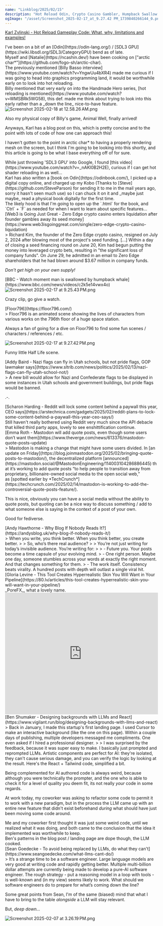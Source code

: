 ```yaml
---
name: "Linkblog/2025/02/15"
description: "Hot Reload Odin, Crypto Casino Gambler, Humpback Swallow, Floor796, Utah Flag Choice, Reddit paywalls, Mastodon quote posts, Why Blog?, PoreFX, Backgrounds with LLMs, do what LLMs can't."
ogImage: "/asset/Screenshot_2025-02-17_at_9.27.42 PM_1739840266144_0.png"
---
```


[Karl Zylinski - Hot Reload Gameplay Code: What, why, limitations and examples!](https://zylinski.se/posts/hot-reload-gameplay-code/)

<div class="ml-[calc(1*1rem)] mb-8">
I've been on a bit of an [Odin](https://odin-lang.org/) / [SDL3 GPU](https://wiki.libsdl.org/SDL3/CategoryGPU) bend as of late.

<div class="ml-[calc(2*1rem)] mb-8">
Myself and [Natalie](https://ncashin.dev/) have been cooking on ["arctic char*"](https://github.com/fogo-sh/arctic-char).

</div>
The previously mentioned [Billy Basso interview](https://www.youtube.com/watch?v=YngwUu4bXR4) made me curious if I was going to head into graphics programming land, it would be worthwhile early on to look into hot reloading.

<div class="ml-[calc(2*1rem)] mb-8">
Billy mentioned that very early on into the Handmade Hero series, [hot reloading is mentioned](https://www.youtube.com/watch?v=WMSBRk5WG58), this def. made me think about trying to look into this early rather than a _down the line_ nice-to-have feature.

<Image src='/asset/Screenshot_2025-02-18_at_12.58.26 AM_1739852945529_0.png' alt='Screenshot 2025-02-18 at 12.58.26 AM.png' width={180} height={239} />

Also my physical copy of Billy's game, Animal Well, finally arrived!

</div>
Anyways, Karl has a blog post on this, which is pretty concise and to the point with lots of code of how one can approach this!

I haven't gotten to the point in arctic char* to having a properly rendering mesh on the screen, but I think I'm going to be looking into this shortly, and this article is going to be what I base everything off of for sure.

<div class="ml-[calc(2*1rem)] mb-8">
While just throwing 'SDL3 GPU' into Google, I found [this video](https://www.youtube.com/watch?v=_nAKl0B2H2E), curious if I can get hot shader reloading in as well...

</div>
Karl has also written a [book on Odin](https://odinbook.com/), I picked up a digital copy online, and charged up my Kobo (Thanks to [Steve](https://github.com/SteveParson) for sending it to me in the mail years ago, sorry it hasn't seen much use) so I can chuck it on it and _maybe just maybe_ read a physical book digitally for the first time.

<div class="ml-[calc(2*1rem)] mb-8">
The likely hood is that I'm going to open up the `.html` for the book, and `Ctrl` + `F` as needed for when I want to learn about specific features...

</div>
</div>
[Web3 is Going Just Great - Zero Edge crypto casino enters liquidation after founder gambles away its seed money](https://www.web3isgoinggreat.com/single/zero-edge-crypto-casino-liquidation)

<div class="ml-[calc(1*1rem)] mb-8">
> Richard Kim, the founder of the Zero Edge crypto casino, resigned on July 2, 2024 after blowing most of the project's seed funding. [...] Within a day of closing a seed financing round on June 20, Kim had begun putting the money into leveraged crypto bets, resulting in "the significant loss of company funds". On June 29, he admitted in an email to Zero Edge shareholders that he had blown around $3.67 million in company funds.

_Don't get high on your own supply!_

</div>
[BBC - Watch moment man is swallowed by humpback whale](https://www.bbc.com/news/videos/c2k5e14vwx4o)

<div class="ml-[calc(1*1rem)] mb-8">
<Image src='/asset/Screenshot_2025-02-17_at_9.25.43 PM_1739840168726_0.png' alt='Screenshot 2025-02-17 at 9.25.43 PM.png' width={281} height={202} />

Crazy clip, go give a watch.

</div>
[Floor796](https://floor796.com/)

<div class="ml-[calc(1*1rem)] mb-8">
> Floor796 is an animated scene showing the lives of characters from various works on the 796th floor of a huge space station.

Always a fan of going for a dive on Floor796 to find some fun scenes / characters / references / etc.

<Image src='/asset/Screenshot_2025-02-17_at_9.27.42 PM_1739840266144_0.png' alt='Screenshot 2025-02-17 at 9.27.42 PM.png' width={368} height={418} />

Funny little Half Life scene.

</div>
[Addy Baird - Nazi flags can fly in Utah schools, but not pride flags, GOP lawmaker says](https://www.sltrib.com/news/politics/2025/02/13/nazi-flags-can-fly-utah-school-not/)

<div class="ml-[calc(1*1rem)] mb-8">
> A new bill would allow for Nazi and Confederate flags to be displayed in some instances in Utah schools and government buildings, but pride flags would be banned.

.-.

</div>
[Scharon Harding - Reddit will lock some content behind a paywall this year, CEO says](https://arstechnica.com/gadgets/2025/02/reddit-plans-to-lock-some-content-behind-a-paywall-this-year-ceo-says/)

<div class="ml-[calc(1*1rem)] mb-8">
Still haven't really bothered using Reddit very much since the API debacle that killed third party apps, lovely to see enshittification continue.

</div>
[Emma Roth - Mastodon will add quote posts, even though some users don’t want them](https://www.theverge.com/news/613376/mastodon-quote-posts-update)

<div class="ml-[calc(1*1rem)] mb-8">
> Mastodon is making a change that might have some users divided. In [an update on Friday](https://blog.joinmastodon.org/2025/02/bringing-quote-posts-to-mastodon/), the decentralized platform [announced](https://mastodon.social/@MastodonEngineering/114003104286886445) that it’s working to add quote posts “to help people to transition away from proprietary, billionaire-owned social media to the open social web,” as [spotted earlier by *TechCrunch*](https://techcrunch.com/2025/02/14/mastodon-is-working-to-add-the-controversial-quote-posts-feature/).

This is nice, obviously you can have a social media without the ability to quote posts, but quoting can be a nice way to discuss something / add to what someone else is saying in the context of a post of your own.

Good for fediverse.

</div>
[Andy Hawthorne - Why Blog If Nobody Reads It?](https://andysblog.uk/why-blog-if-nobody-reads-it/)

<div class="ml-[calc(1*1rem)] mb-8">
> When you write, you think better. When you think better, you create better.
>
> So, who’s there real audience?
>
> You’re not just writing for today’s invisible audience. You’re writing for:
>
> - Future you. Your posts become a time capsule of your evolving mind.
> - One right person. Maybe one day, someone stumbles across your words at exactly the right moment. And that changes something for them.
> - The work itself. Consistency beats virality. A hundred posts with depth will outlast a single viral hit.

</div>
[Gloria Levine - This Tool Creates Hyperrealistic Skin You Will Want in Your Pipeline](https://80.lv/articles/this-tool-creates-hyperrealistic-skin-you-will-want-in-your-pipeline/)

<div class="ml-[calc(1*1rem)] mb-8">
_PoreFX_, what a lovely name.

<iframe
    class="my-2"
    width="100%"
    height="400"
    src="https://www.youtube.com/embed/SWEZDD8akp8"
    frameborder="0"
    allow="accelerometer; autoplay; clipboard-write; encrypted-media; gyroscope; picture-in-picture"
    allowfullscreen
></iframe>

</div>
[Ben Shumaker - Designing backgrounds with LLMs and React](https://www.vigilant.run/blog/designing-backgrounds-with-llms-and-react)

<div class="ml-[calc(1*1rem)] mb-8">
> Back in January, I made this startup's first landing page. I used Cursor to make an interactive background (like the one on this page). Within a couple days of publishing, multiple developers messaged me compliments. One even asked if I hired a professional designer.
>
> I was surprised by the feedback, because it was super easy to make. I basically just prompted and reprompted LLMs. Artistic components are perfect for AI: they're isolated, they can't cause serious damage, and you can verify the logic by looking at the result. Here's the React + Tailwind code, simplified a bit.

Being complemented for AI authored code is always weird, because although you were technically the prompter, and the one who is able to check it for a level of quality you deem fit, its not really _your_ code in some regards.

At work today, my coworker was asking to refactor some code to permit it to work with a new paradigm, but in the process the LLM came up with an entire new feature that didn't exist beforehand _during_ what should have just been moving some code around.

<div class="ml-[calc(2*1rem)] mb-8">
Me and my coworker first thought it was just some weird code, until we realized what it was doing, and both came to the conclusion that the idea it implemented was worthwhile to keep.

</div>
Ben's patterns in the blog post / landing page are dope though, the LLM cooked.

</div>
[Sean Goedecke - To avoid being replaced by LLMs, do what they can't](https://www.seangoedecke.com/what-llms-cant-do/)

<div class="ml-[calc(1*1rem)] mb-8">
> It’s a strange time to be a software engineer. Large language models are very good at writing code and rapidly getting better. Multiple multi-billion dollar attempts are currently being made to develop a pure-AI software engineer. The rough strategy - put a reasoning model in a loop with tools - is well-known and (in my view) seems likely to work. What should we software engineers do to prepare for what’s coming down the line?

Some great points from Sean, I'm of the same (biased) mind that what I have to bring to the table _alongside_ a LLM will stay relevant.

<div class="w-full h-4"></div>

But, _deep down..._

<Image src='/asset/Screenshot_2025-02-07_at_3.26.19 PM_1738954582892_0.png' alt='Screenshot 2025-02-07 at 3.26.19 PM.png' width={522} height={115} />

</div>

